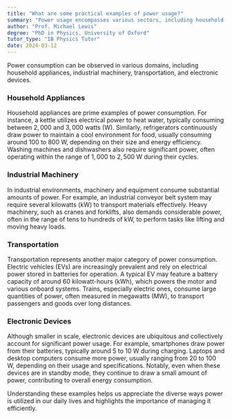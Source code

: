 ```yaml
---
title: "What are some practical examples of power usage?"
summary: "Power usage encompasses various sectors, including household appliances, industrial machinery, transportation, and electronic devices, highlighting its importance across daily life and different industries."
author: "Prof. Michael Lewis"
degree: "PhD in Physics, University of Oxford"
tutor_type: "IB Physics Tutor"
date: 2024-03-12
---
```


Power consumption can be observed in various domains, including household appliances, industrial machinery, transportation, and electronic devices.

### Household Appliances
Household appliances are prime examples of power consumption. For instance, a kettle utilizes electrical power to heat water, typically consuming between $2,000$ and $3,000$ watts (W). Similarly, refrigerators continuously draw power to maintain a cool environment for food, usually consuming around $100$ to $800$ W, depending on their size and energy efficiency. Washing machines and dishwashers also require significant power, often operating within the range of $1,000$ to $2,500$ W during their cycles.

### Industrial Machinery
In industrial environments, machinery and equipment consume substantial amounts of power. For example, an industrial conveyor belt system may require several kilowatts (kW) to transport materials effectively. Heavy machinery, such as cranes and forklifts, also demands considerable power, often in the range of tens to hundreds of kW, to perform tasks like lifting and moving heavy loads.

### Transportation
Transportation represents another major category of power consumption. Electric vehicles (EVs) are increasingly prevalent and rely on electrical power stored in batteries for operation. A typical EV may feature a battery capacity of around $60$ kilowatt-hours (kWh), which powers the motor and various onboard systems. Trains, especially electric ones, consume large quantities of power, often measured in megawatts (MW), to transport passengers and goods over long distances.

### Electronic Devices
Although smaller in scale, electronic devices are ubiquitous and collectively account for significant power usage. For example, smartphones draw power from their batteries, typically around $5$ to $10$ W during charging. Laptops and desktop computers consume more power, usually ranging from $20$ to $100$ W, depending on their usage and specifications. Notably, even when these devices are in standby mode, they continue to draw a small amount of power, contributing to overall energy consumption.

Understanding these examples helps us appreciate the diverse ways power is utilized in our daily lives and highlights the importance of managing it efficiently.
    